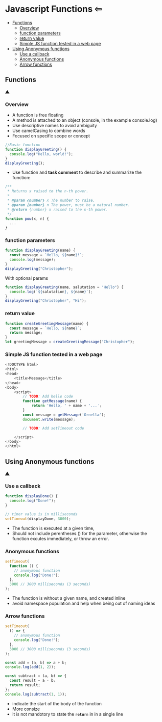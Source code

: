 
# **Javascript Functions** <a id="javascript-functions"></a><Link to="../tutorials/javascript">&#8678;</Link>

- [Functions](#functions)
  - [Overview](#overview)
  - [function parameters](#function-parameters)
  - [return value](#return-value)
  - [Simple JS function tested in a web page](#simple-js-function-tested-in-a-web-page)
- [Using Anonymous functions](#using-anonymous-functions)
  - [Use a callback](#use-a-callback)
  - [Anonymous functions](#anonymous-functions)
  - [Arrow functions](#arrow-functions)

## Functions <a id="functions"></a>

[&#9650;](#javascript-functions)

### Overview <a id="overview"></a>

- A function is free floating
- A method is attached to an object (console, in the example console.log)
- Use descriptive names to avoid ambiguity
- Use camelCasing to combine words
- Focused on specific scope or concept

```js
//Basic function
function displayGreeting() {
  console.log("Hello, world!");
}
displayGreeting();
```

- Use function and **task comment** to describe and summarize the function:

```js
/**
 * Returns x raised to the n-th power.
 *
 * @param {number} x The number to raise.
 * @param {number} n The power, must be a natural number.
 * @return {number} x raised to the n-th power.
 */
function pow(x, n) {
  ...
}
```

### function parameters <a id="function-parameters"></a>

```js
function displayGreeting(name) {
  const message = `Hello, ${name}!`;
  console.log(message);
}
displayGreeting("Christopher");
```

With optional params

```js
function displayGreeting(name, salutation = "Hello") {
  console.log(`${salutation}, ${name}`);
}
displayGreeting("Christopher", "Hi");
```

### return value <a id="return-value"></a>

```js
function createGreetingMessage(name) {
  const message = `Hello, ${name}`;
  return message;
}
let greetingMessage = createGreetingMessage("Christopher");
```

### Simple JS function tested in a web page <a id="simple-js-function-tested-in-a-web-page"></a>

```js
<!DOCTYPE html>
<html>
<head>
    <title>Message</title>
</head>
<body>
    <script>
        // TODO: Add hello code
        function getMessage(name) {
            return 'Hello, ' + name + '...';
        }
        const message = getMessage('Ornella');
        document.write(message);

        // TODO: Add setTimeout code

    </script>
</body>
</html>
```

## Using Anonymous functions <a id="using-anonymous-functions"></a>

[&#9650;](#javascript-functions)

### Use a callback <a id="use-a-callback"></a>

```js
function displayDone() {
  console.log("Done!");
}

// timer value is in milliseconds
setTimeout(displayDone, 3000);
```

- The function is executed at a given time,
- Should not include perentheses () for the parameter, otherwise the function excutes immediately, or throw an error.

### Anonymous functions <a id="anonymous-functions"></a>

```js
setTimeout(
  function () {
    // anonymous function
    console.log("Done!");
  },
  3000 // 3000 milliseconds (3 seconds)
);
```

- The function is without a given name, and created inline
- avoid namespace population and help when being out of naming ideas

### Arrow functions <a id="arrow-functions"></a>

```js
setTimeout(
  () => {
    // anonymous function
    console.log("Done!");
  },
  3000 // 3000 milliseconds (3 seconds)
);
```

```js
const add = (a, b) => a + b;
console.log(add(1, 2));

const subtract = (a, b) => {
  const result = a - b;
  return result;
};
console.log(subtract(1, 1));
```

- indicate the start of the body of the function
- More consize
- it is not mandotory to state the **`return`** in in a single line
